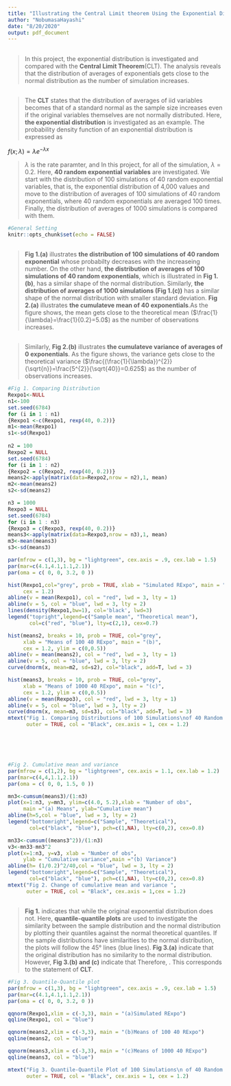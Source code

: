 ```yaml
---
title: "Illustrating the Central Limit theorem Using the Exponential Distribution"
author: "NobumasaHayashi"
date: "8/20/2020"
output: pdf_document
---
```


## \underline{Overview}
>In this project, the exponential distribution is investigated and compared with the **Central Limit Theorem**(CLT). The analysis reveals that the distribution of averages of exponentials gets close to the normal distribution as the number of simulation increases. 

## \underline{Simulation}
>The **CLT** states that the distribution of averages of iid variables becomes that of a standard normal as the sample size increases even if the original variables themselves are not normally distributed. Here, **the exponential distribution** is investigated as an example. The probability density function of an exponential distribution is expressed as\ 

\centering
$f(x;\lambda )=\lambda e^{-\lambda x}$\ 

>$\lambda$ is the rate paramter, and \underline{both of the mean and standard deviation of exponential distribution} \underline{are $\frac{1}{\lambda}$.} In this project, for all of the simulation, $\lambda = 0.2$. Here, **40 random exponential variables** are investigated. We start with the distribution of 100 simulations of 40 random exponential variables, that is, the exponential distribution of 4,000 values and move to the distribution of averages of 100 simulations of 40 random exponentials, where 40 random exponentials are averaged 100 times. Finally, the distribution of averages of 1000 simulations is compared with them. 

```r
#General Setting
knitr::opts_chunk$set(echo = FALSE)
```
\raggedright
## \underline{Sample Mean versus Theoretical Mean}
>**Fig 1.(a)** illustrates **the distribution of 100 simulations of 40 random exponential** whose probabilty decreases with the increaseing number. On the other hand, **the distribution of averages of 100 simulations of 40 random exponentials**, which is illustrated in **Fig 1.(b)**, has a similar shape of the normal distribution. Similarly, **the distribution of averages of 1000 simulations (Fig 1.(c))** has a similar shape of the normal distribution with smaller standard deviation. **Fig 2.(a)** illustrates **the cumulateve mean of 40 exponentials**.As the figure shows, the mean gets close to the theoretical mean ($\frac{1}{\lambda}=\frac{1}{0.2}=5.0$) as the number of observations increases. 

## \underline{Sample Mean Variance versus Theoretical Mean Variance}
>Similarly, **Fig 2.(b)** illustrates **the cumulateve variance of averages of 0 exponentials**. As the figure shows, the variance gets close to the theoretical variance ($\frac{(\frac{1}{\lambda})^{2}}{\sqrt{n}}=\frac{5^{2}}{\sqrt{40}}=0.625$) as the number of observations increases. 

```r
#Fig 1. Comparing Distribution
Rexpo1<-NULL
n1<-100
set.seed(6784)
for (i in 1 : n1)
{Rexpo1 <-c(Rexpo1, rexp(40, 0.2))}
m1<-mean(Rexpo1)
s1<-sd(Rexpo1)
  
n2 = 100
Rexpo2 = NULL
set.seed(6784)
for (i in 1 : n2)
{Rexpo2 = c(Rexpo2, rexp(40, 0.2))}
means2<-apply(matrix(data=Rexpo2,nrow = n2),1, mean)
m2<-mean(means2)
s2<-sd(means2)

n3 = 1000
Rexpo3 = NULL
set.seed(6784)
for (i in 1 : n3)
{Rexpo3 = c(Rexpo3, rexp(40, 0.2))}
means3<-apply(matrix(data=Rexpo3,nrow = n3),1, mean)
m3<-mean(means3)
s3<-sd(means3)

par(mfrow = c(1,3), bg = "lightgreen", cex.axis = .9, cex.lab = 1.5)
par(mar=c(4.1,4.1,1.1,2.1))
par(oma = c( 0, 0, 3.2, 0 ))

hist(Rexpo1,col="grey", prob = TRUE, xlab = "Simulated RExpo", main = "(a)",
     cex = 1.2)
abline(v = mean(Rexpo1), col = "red", lwd = 3, lty = 1)
abline(v = 5, col = "blue", lwd = 3, lty = 2)
lines(density(Rexpo1,bw=1), col='black', lwd=3)
legend("topright",legend=c("Sample mean", "Theoretical mean"), 
       col=c("red", "blue"), lty=c(2,1), cex=0.7)

hist(means2, breaks = 10, prob = TRUE, col="grey", 
     xlab = "Means of 100 40 RExpo", main = "(b)", 
     cex = 1.2, ylim = c(0,0.5))
abline(v = mean(means2), col = "red", lwd = 3, lty = 1)
abline(v = 5, col = "blue", lwd = 3, lty = 2)
curve(dnorm(x, mean=m2, sd=s2), col="black", add=T, lwd = 3)

hist(means3, breaks = 10, prob = TRUE, col="grey", 
     xlab = "Means of 1000 40 RExpo", main = "(c)", 
     cex = 1.2, ylim = c(0,0.5))
abline(v = mean(Rexpo3), col = "red", lwd = 3, lty = 1)
abline(v = 5, col = "blue", lwd = 3, lty = 2)
curve(dnorm(x, mean=m3, sd=s3), col="black", add=T, lwd = 3)
mtext("Fig 1. Comparing Distributions of 100 Simulations\nof 40 Random Exponential Variables and their Means", 
      outer = TRUE, col = "Black", cex.axis = 1, cex = 1.2)

```
\
\
\

```r
#Fig 2. Cumulative mean and variance
par(mfrow = c(1,2), bg = "lightgreen", cex.axis = 1.1, cex.lab = 1.2)
par(mar=c(4,4,1.1,2.1))
par(oma = c( 0, 0, 1.5, 0 ))

mn3<-cumsum(means3)/(1:n3)
plot(x=1:n3, y=mn3, ylim=c(4.0, 5.2),xlab = "Number of obs", 
     main ="(a) Means", ylab="Cumulative mean")
abline(h=5,col = "blue", lwd = 3, lty = 2)
legend("bottomright",legend=c("Sample", "Theoretical"), 
       col=c("black", "blue"), pch=c(1,NA), lty=c(0,2), cex=0.8)

mn33<-cumsum((means3^2))/(1:n3)
v3<-mn33-mn3^2
plot(x=1:n3, y=v3, xlab = "Number of obs", 
     ylab = "Cumulative variance",main ="(b) Variance")
abline(h= (1/0.2)^2/40,col = "blue", lwd = 3, lty = 2)
legend("bottomright",legend=c("Sample", "Theoretical"), 
       col=c("black", "blue"), pch=c(1,NA), lty=c(0,2), cex=0.8)
mtext("Fig 2. Change of cumulative mean and variance ", 
      outer = TRUE, col = "Black", cex.axis = 1,cex = 1.2)

```

\pagebreak
## \underline{Distribution}
>**Fig 1.** indicates that \underline{the distribution of averages of 100 and 1,000 simulations have similar} \underline{shapes of the normal distribution} while the original exponential distribution does not. Here, **quantile-quantile plots** are used to investigate the similarity between the sample distribution and the normal distribution by plotting their quantiles against the normal theoretical quantiles. If the sample distributions have similarities to the normal distribution, the plots will follow the 45° lines (blue lines).  **Fig 3.(a)** indicate that the original distribution has no similarity to the normal distribution. However, **Fig 3.(b) and (c)** indicate that \underline{the distribution of averages} \underline{of 100 and 1,000 simulations have an obvious similarity to the normal distribution.} Therefore, \underline{the distributions of averages of a large collection of exponentials represent normal even if the} \underline{original variables are not normally distributed}. This corresponds to the statement of **CLT**.


```r
#Fig 3. Quantile-Quantile plot
par(mfrow = c(1,3), bg = "lightgreen", cex.axis = .9, cex.lab = 1.5)
par(mar=c(4.1,4.1,1.1,2.1))
par(oma = c( 0, 0, 3.2, 0 ))

qqnorm(Rexpo1,xlim = c(-3,3), main = "(a)Simulated RExpo")
qqline(Rexpo1, col = "blue")

qqnorm(means2,xlim = c(-3,3), main = "(b)Means of 100 40 RExpo")
qqline(means2, col = "blue")

qqnorm(means3,xlim = c(-3,3), main = "(c)Means of 1000 40 RExpo")
qqline(means3, col = "blue")

mtext("Fig 3. Quantile-Quantile Plot of 100 Simulations\n of 40 Random Exponential Variables and their Means", 
      outer = TRUE, col = "Black", cex.axis = 1, cex = 1.2)
```

\newpage

##  \underline{Appendix: All code for this report}
```r
```